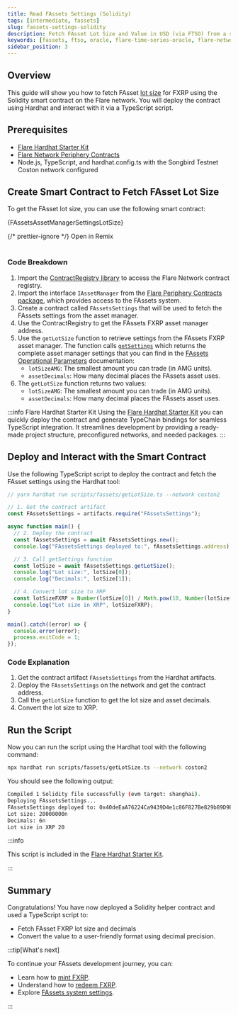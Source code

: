 ```yaml
---
title: Read FAssets Settings (Solidity)
tags: [intermediate, fassets]
slug: fassets-settings-solidity
description: Fetch FAsset Lot Size and Value in USD (via FTSO) from a smart contract
keywords: [fassets, ftso, oracle, flare-time-series-oracle, flare-network, node]
sidebar_position: 3
---
```



## Overview

This guide will show you how to fetch FAsset [lot size](/fassets/minting#lots) for FXRP using the Solidity smart contract on the Flare network.
You will deploy the contract using Hardhat and interact with it via a TypeScript script.

## Prerequisites

- [Flare Hardhat Starter Kit](/network/guides/hardhat-foundry-starter-kit)
- [Flare Network Periphery Contracts](https://www.npmjs.com/package/@flarenetwork/flare-periphery-contracts)
- Node.js, TypeScript, and hardhat.config.ts with the Songbird Testnet Coston network configured

## Create Smart Contract to Fetch FAsset Lot Size

To get the FAsset lot size, you can use the following smart contract:

<CodeBlock language="solidity" title="contracts/FAssetsSettings.sol">
  {FAssetsAssetManagerSettingsLotSize}
</CodeBlock>

{/* prettier-ignore */}
<Remix fileName="FAssetsAssetManagerSettingsLotSize.sol">Open in Remix</Remix>
<br></br>

### Code Breakdown

1. Import the [ContractRegistry library](/network/guides/flare-contracts-registry#contract-registry-library) to access the Flare Network contract registry.
2. Import the interface `IAssetManager` from the [Flare Periphery Contracts package](https://www.npmjs.com/package/@flarenetwork/flare-periphery-contracts), which provides access to the FAssets system.
3. Create a contract called `FAssetsSettings` that will be used to fetch the FAssets settings from the asset manager.
4. Use the ContractRegistry to get the FAssets FXRP asset manager address.
5. Use the `getLotSize` function to retrieve settings from the FAssets FXRP asset manager.
   The function calls [`getSettings`](/fassets/reference/IAssetManager#getsettings) which returns the complete asset manager settings that you can find in the [FAssets Operational Parameters](/fassets/operational-parameters/#asset-manager-operational-parameters) documentation:
   - `lotSizeAMG`: The smallest amount you can trade (in AMG units).
   - `assetDecimals`: How many decimal places the FAssets asset uses.
6. The `getLotSize` function returns two values:
   - `lotSizeAMG`: The smallest amount you can trade (in AMG units).
   - `assetDecimals`: How many decimal places the FAssets asset uses.

:::info Flare Hardhat Starter Kit
Using the [Flare Hardhat Starter Kit](/network/guides/hardhat-foundry-starter-kit) you can quickly deploy the contract and generate TypeChain bindings for seamless TypeScript integration.
It streamlines development by providing a ready-made project structure, preconfigured networks, and needed packages.
:::

## Deploy and Interact with the Smart Contract

Use the following TypeScript script to deploy the contract and fetch the FAsset settings using the Hardhat tool:

```typescript title="scripts/fassets/getLotSize.ts"
// yarn hardhat run scripts/fassets/getLotSize.ts --network coston2

// 1. Get the contract artifact
const FAssetsSettings = artifacts.require("FAssetsSettings");

async function main() {
  // 2. Deploy the contract
  const fAssetsSettings = await FAssetsSettings.new();
  console.log("FAssetsSettings deployed to:", fAssetsSettings.address);

  // 3. Call getSettings function
  const lotSize = await fAssetsSettings.getLotSize();
  console.log("Lot size:", lotSize[0]);
  console.log("Decimals:", lotSize[1]);

  // 4. Convert lot size to XRP
  const lotSizeFXRP = Number(lotSize[0]) / Math.pow(10, Number(lotSize[1]));
  console.log("Lot size in XRP", lotSizeFXRP);
}

main().catch((error) => {
  console.error(error);
  process.exitCode = 1;
});
```

### Code Explanation

1. Get the contract artifact `FAssetsSettings` from the Hardhat artifacts.
2. Deploy the `FAssetsSettings` on the network and get the contract address.
3. Call the `getLotSize` function to get the lot size and asset decimals.
4. Convert the lot size to XRP.

## Run the Script

Now you can run the script using the Hardhat tool with the following command:

```bash
npx hardhat run scripts/fassets/getLotSize.ts --network coston2
```

You should see the following output:

```bash
Compiled 1 Solidity file successfully (evm target: shanghai).
Deploying FAssetsSettings...
FAssetsSettings deployed to: 0x40deEaA76224Ca9439D4e1c86F827Be829b89D9E
Lot size: 20000000n
Decimals: 6n
Lot size in XRP 20
```

:::info

This script is included in the [Flare Hardhat Starter Kit](https://github.com/flare-foundation/flare-hardhat-starter).

:::

<ExploringAdditionalParameters />

## Summary

Congratulations! You have now deployed a Solidity helper contract and used a TypeScript script to:

- Fetch FAsset FXRP lot size and decimals
- Convert the value to a user-friendly format using decimal precision.

:::tip[What's next]

To continue your FAssets development journey, you can:

- Learn how to [mint FXRP](/fassets/developer-guides/fassets-mint).
- Understand how to [redeem FXRP](/fassets/developer-guides/fassets-redeem).
- Explore [FAssets system settings](/fassets/operational-parameters).

:::
